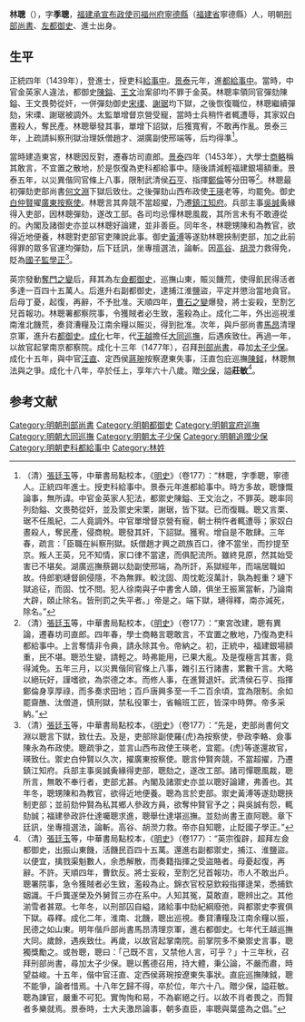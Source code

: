 {{Otheruses|other=同名演员|林聪 (演员)}}
{{明清人物信息框
| 姓名 =林聰 
| 原名 =
| 圖片名稱= 
| 圖片大小 =
| 圖片說明 = 
| 最高職務 = 太子少保刑部尚書
| 屆數 = 
| 國家 = 大明
| 前任 = 
| 繼任 = 
| 爵位 =
| 籍貫 = [[福建承宣布政使司|福建承宣布政使司]][[福州府|福州府]][[寧德縣|寧德縣]]
| 族裔 = 漢族
| 旗籍 = 
| 字號 = 字季聰
| 諡號 = 莊敏
| 出生日期 = [[永樂|永樂]]十五年（1417年）
| 出生地點 = [[福建承宣布政使司|福建承宣布政使司]][[福州府|福州府]][[寧德縣|寧德縣]]
| 逝世日期 = [[成化|成化]]十八年（1482年）
| 逝世地點 = 
| 墓葬 =
| 配偶 =
| 親屬 =
| 出身 = *正統四年己未科進士出身
| 經歷 = 
| 著作 =
}}
'''林聰'''（{{bd|1417年||1482年|catIdx=L林}}），字'''季聰'''，[[福建承宣布政使司|福建承宣布政使司]][[福州府|福州府]][[寧德縣|寧德縣]]（[[福建省|福建省]]寧德縣）人，明朝[[刑部尚書|刑部尚書]]、[[左都御史|左都御史]]、進士出身。

== 生平 ==
正統四年（1439年），登進士，授吏科[[給事中|給事中]]。[[景泰|景泰]]元年，進[[都給事中|都給事中]]。當時，中官金英家人違法，都御史[[陳鎰|陳鎰]]、[[王文|王文]]治案卻均不罪于金英。林聰率領同官彈劾陳鎰、王文畏勢從奸，一併彈劾御史[[宋瑮|宋瑮]]、[[謝琚|謝琚]]均下獄，之後恢復職位，林聰繼續彈劾，宋瑮、謝琚被調外。太監單增督京營受寵，當時士兵稍忤者輒遭辱，其家奴白晝殺人，奪民產。林聰舉發其事，單增下詔獄，后獲寬宥，不敢再作亂。景泰三年，上疏請糾察刑獄治理妖僧趙才、湖廣副使邢端等，后均得準<ref>（清）[[張廷玉|張廷玉]]等，中華書局點校本，《[[明史|明史]]》（卷177）：“林聰，字季聰，寧德人。正統四年進士。授吏科給事中。景泰元年進都給事中。時方多故，聰慷慨論事，無所諱。中官金英家人犯法，都禦史陳鎰、王文治之，不罪英。聰率同列劾鎰、文畏勢從奸，並及禦史宋栗，謝琚，皆下獄。已而復職。聰又言栗、琚不任風紀，二人竟調外。中官單增督京營有寵，朝士稍忤者輒遭辱；家奴白晝殺人，奪民產，侵商稅。聰發其奸，下詔獄。獲宥。增自是不敢肆。三年春，疏言：「臣職在糾察刑獄。妖僧趙才興之疏族百口，律不當坐，而抄提至京。叛人王英，兄不知情，家口律不當逮，而俱配流所。雖終見原，然其始受害已不堪矣。湖廣巡撫蔡錫以劾副使邢端，為所訐，系獄經年，而端居職如故。侍郎劉璉督餉侵隱，不為無罪。較沈固、周忱乾沒萬計，孰為輕重？璉下獄追征，而固、忱不問。犯人徐南與子中書舍人頤，俱坐王振黨當斬，乃論南大辟，頤止除名。皆刑罰之失平者。」帝是之。端下獄，璉得釋，南亦減死，除名。”</ref>。

當時建造東宮，林聰因反對，遷春坊司直郎。[[景泰_(明)|景泰]]四年（1453年），大學士[[商輅|商輅]]稱其敢言，不宜置之散地，於是恢復為吏科都給事中。隨後請減輕福建銀場額重。景泰五年，以災異偕同官條上八事，限制武清侯[[石亨|石亨]]、指揮[[鄭倫|鄭倫]]等分田等<ref>（清）[[張廷玉|張廷玉]]等，中華書局點校本，《[[明史|明史]]》（卷177）：“東宮改建，聰有異論，遷春坊司直郎。四年春，學士商輅言聰敢言，不宜置之散地，乃復為吏科都給事中。上言奪情非令典，請永除其令。帝納之。初，正統中，福建銀場額重，民不堪。聰恐生變，請輕之。時弗能用，已果大亂。及是復極言其害，竟得減免。五年三月，以災異偕同官條上八事，雜引五行諸書，累數千言。大略以絕玩好，謹嗜欲，為崇德之本。而修人事，在進賢退奸。武清侯石亨、指揮鄭倫身享厚祿，而多奏求田地；百戶唐興多至一千二百余頃，宜為限制。余如罷齋醮、汰僧道，慎刑獄，禁私役軍士，省輪班工匠，皆深中時弊。帝多采納。”</ref>。林聰最初彈劾吏部尚書[[何文淵|何文淵]]下獄后致仕。之後彈劾山西布政使[[王瑛|王瑛]]老等，均罷免。御史[[白仲賢|白仲賢]]擢[[廣東|廣東]][[按察使|按察使]]。林聰言其奔競不當超擢，乃遷[[鎮江|鎮江]][[知府|知府]]。兵部主事[[吳誠|吳誠]]夤緣得入吏部，因林聰彈劾，遂改工部。各司均忌憚林聰風裁，其所言未有不敢遵從的。內閣及諸御史亦並以林聰好論建，並非善臣。同年冬，林聰甥陳和為教官，欲得近地便養，林聰對吏部官吏陳說此事。御史[[黃溥|黃溥]]等遂劾林聰挾制吏部，加之此前得罪的眾多官運均彈劾，后下廷訊，坐專擅選法，論斬。因[[高谷|高谷]]、[[胡濙|胡濙]]力救得免，貶為[[國子監|國子監]][[學正|學正]]<ref>（清）[[張廷玉|張廷玉]]等，中華書局點校本，《[[明史|明史]]》（卷177）：“先是，吏部尚書何文淵以聰言下獄，致仕去。及是，吏部除副使羅{{{PUA|}}虎}為按察使，參政李輅、僉事陳永為布政使。聰疏爭之，並言山西布政使王瑛老，宜罷。{{{PUA|}}虎}等遂還故官，瑛致仕。禦史白仲賢以久次，擢廣東按察使。聰言仲賢奔競，不當超擢，乃遷鎮江知府。兵部主事吳誠夤緣得吏部，聰劾之，遂改工部。諸司憚聰風裁，聰所言，無敢不奉行者，吏部尤甚。內閣及諸禦史亦並以聰好論建，弗善也。其年冬，聰甥陳和為教官，欲得近地便養。聰為言於吏部。禦史黃溥等遂劾聰挾制吏部；並前劾仲賢為私其鄉人參政方員，欲奪仲賢官予之；與吳誠有怨，輒劾誠；福建參政許仕達囑聰求進，聰舉仕達堪巡撫。並劾尚書王直阿聰。章下廷訊，坐專擅選法，論斬。高谷、胡濙力救。帝亦自知聰，止貶國子學正。”</ref>。

英宗發動[[奪門之變|奪門之變]]后，拜其為左[[僉都御史|僉都御史]]，巡撫山東，賑災饑荒，使得飢民得活者多達一百四十五萬人。后進升右副都御史，逮捕江淮鹽盜，平定并懲治當地貪官。后母丁憂，起復，再辭，不予批准。天順四年，[[曹石之變|曹石之變]]爆發，將士妄殺，至割乞兒首報功。林聰署都察院事，令獲賊者必生致，濫殺為止。成化二年，外出巡視淮南淮北饑荒，奏貸漕糧及江南余糧以賑災，得到批准。次年，與戶部尚書[[馬昂|馬昂]]清理京軍，進升右[[都御史|都御史]]。[[成化|成化]]七年，代[[王越_(明朝)|王越]]擔任[[大同巡撫|大同巡撫]]，后遇疾致仕。再過一年，以故官起掌南京都察院。成化十三年（1477年），召拜[[刑部尚書|刑部尚書]]，尋加[[太子少保|太子少保]]。成化十五年，與中官[[汪直|汪直]]、定西侯[[蔣琬|蔣琬]]按察遼東失事，汪直包庇巡撫[[陳鉞|陳鉞]]，林聰無法與之爭。成化十八年，卒於任上，享年六十八歲。贈[[少保|少保]]，謚'''莊敏'''<ref>（清）[[張廷玉|張廷玉]]等，中華書局點校本，《[[明史|明史]]》（卷177）：“英宗復辟，超拜左僉都御史，出振山東饑，活饑民百四十五萬。還進右副都禦史，捕江、淮鹽盜。以便宜，擒戮渠魁數人，余悉解散，而奏籍指揮之受盜賂者。母憂起復，再辭。不許。天順四年，曹欽反。將士妄殺，至割乞兒首報功，市人不敢出戶。聰署院事，急令獲賊者必生致，濫殺為止。錦衣官校惡欽殺指揮逯杲，悉捕欽姻識。千戶龔遂榮及外舅賀三亦在系中。人知其冤，莫敢直，聰辨出之。其他湔雪者甚眾。七年冬，以刑部囚自縊，諸給事中劾紀綱廢弛，與都禦史李賓俱下獄。尋釋。成化二年，淮南、北饑，聰出巡視。奏貸漕糧及江南余糧以振，民德之如山東。明年偕戶部尚書馬昂清理京軍，進右都御史。七年代王越巡撫大同。歲餘，遇疾致仕。再歲，以故官起掌南院。前掌院多不樂禦史言事，聰獨獎勵之。或咎聰，聰曰：「己既不言，又禁他人言，可乎？」十三年秋，召拜刑部尚書，尋加太子少保。聰以舊德召用，持大體，秉公論，不嚴而肅，時望益峻。十五年，偕中官汪直、定西侯蔣琬按遼東失事狀。直庇巡撫陳鉞，聰不能爭，論者惜焉。十八年乞歸不得，卒於位，年六十八。贈少保，謚莊敏。聰為諫官，嚴重不可犯。實恂恂和易，不為嶄絕之行。以故不肖者畏之，而賢者多樂就焉。景泰時，士大夫激昂論事，朝多直臣，率聰與葉盛為之倡。”</ref>。

==参考文献==
{{wikisource|明史/卷177}}
<div class="references-small">
<references />
</div>

{{start box}}
{{s-off}}
{{succession box|[[鄭寧|鄭寧]]|[[鄭寧|鄭寧]]|[[明朝宣府巡撫|明朝宣府巡撫]]|1471年-1472年}}
{{succession box|[[王越_(明朝)|王越]]|[[殷謙|殷謙]]|[[明朝大同巡撫|明朝大同巡撫]]|1471年-1472年}}
{{succession box|[[董方|董方]]|[[張鎣|張鎣]]|[[明朝刑部尚書|明朝刑部尚書]]|1477年-1482年}}
{{end box}}

{{正統四年己未科殿試金榜}}
[[Category:明朝刑部尚書|Category:明朝刑部尚書]]
[[Category:明朝都御史|Category:明朝都御史]]
[[Category:明朝宣府巡撫|Category:明朝宣府巡撫]]
[[Category:明朝大同巡撫|Category:明朝大同巡撫]]
[[Category:明朝太子少保|Category:明朝太子少保]]
[[Category:明朝追赠少保|Category:明朝追赠少保]]
[[Category:明朝吏科都給事中|Category:明朝吏科都給事中]]
[[Category:林姓|Category:林姓]]
